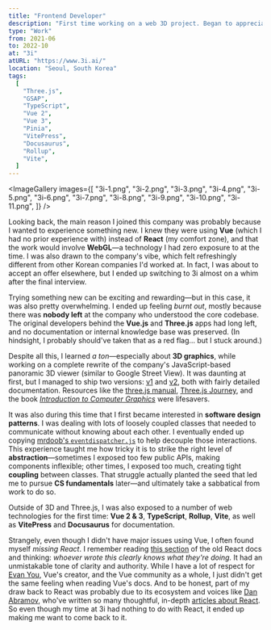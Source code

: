 ```yaml
---
title: "Frontend Developer"
description: "First time working on a web 3D project. Began to appreciate how hard it is to build a video game. Fascinating field, but didn't enjoy as much as building 2D web apps and websites."
type: "Work"
from: 2021-06
to: 2022-10
at: "3i"
atURL: "https://www.3i.ai/"
location: "Seoul, South Korea"
tags:
  [
    "Three.js",
    "GSAP",
    "TypeScript",
    "Vue 2",
    "Vue 3",
    "Pinia",
    "VitePress",
    "Docusaurus",
    "Rollup",
    "Vite",
  ]
---
```



<ImageGallery
  images={[
    "3i-1.png",
    "3i-2.png",
    "3i-3.png",
    "3i-4.png",
    "3i-5.png",
    "3i-6.png",
    "3i-7.png",
    "3i-8.png",
    "3i-9.png",
    "3i-10.png",
    "3i-11.png",
  ]}
/>

Looking back, the main reason I joined this company was probably because I wanted to experience something new. I knew they were using **Vue** (which I had no prior experience with) instead of **React** (my comfort zone), and that the work would involve **WebGL**—a technology I had zero exposure to at the time. I was also drawn to the company's vibe, which felt refreshingly different from other Korean companies I'd worked at. In fact, I was about to accept an offer elsewhere, but I ended up switching to 3i almost on a whim after the final interview.

Trying something new can be exciting and rewarding—but in this case, it was also pretty overwhelming. I ended up feeling _burnt out_, mostly because there was **nobody left** at the company who understood the core codebase. The original developers behind the **Vue.js** and **Three.js** apps had long left, and no documentation or internal knowledge base was preserved. (In hindsight, I probably should've taken that as a red flag… but I stuck around.)

Despite all this, I learned _a ton_—especially about **3D graphics**, while working on a complete rewrite of the company's JavaScript-based panoramic 3D viewer (similar to Google Street View). It was daunting at first, but I managed to ship two versions: [v1](https://tour3d-v1.vercel.app/) and [v2](https://tour3d-v2.vercel.app/), both with fairly detailed documentation. Resources like the [three.js manual](https://threejs.org/manual/#en/fundamentals), [Three.js Journey](https://threejs-journey.com/), and the book [_Introduction to Computer Graphics_](https://math.hws.edu/graphicsbook/index.html) were lifesavers.

It was also during this time that I first became interested in **software design patterns**. I was dealing with lots of loosely coupled classes that needed to communicate without knowing about each other. I eventually ended up copying [mrdoob's `eventdispatcher.js`](https://github.com/mrdoob/eventdispatcher.js) to help decouple those interactions. This experience taught me how tricky it is to strike the right level of **abstraction**—sometimes I exposed too few public APIs, making components inflexible; other times, I exposed too much, creating tight **coupling** between classes. That struggle actually planted the seed that led me to pursue **CS fundamentals** later—and ultimately take a sabbatical from work to do so.

Outside of 3D and Three.js, I was also exposed to a number of web technologies for the first time: **Vue 2 & 3**, **TypeScript**, **Rollup**, **Vite**, as well as **VitePress** and **Docusaurus** for documentation.

Strangely, even though I didn't have major issues using Vue, I often found myself _missing React_. I remember reading [this section](https://legacy.reactjs.org/docs/reconciliation.html#motivation) of the old React docs and thinking: _whoever wrote this clearly knows what they're doing._ It had an unmistakable tone of clarity and authority. While I have a lot of respect for [Evan You](https://github.com/yyx990803), Vue's creator, and the Vue community as a whole, I just didn't get the same feeling when reading Vue's docs. And to be honest, part of my draw back to React was probably due to its ecosystem and voices like [Dan Abramov](https://github.com/gaearon), who've written so many thoughtful, in-depth [articles about React](https://overreacted.io/). So even though my time at 3i had nothing to do with React, it ended up making me want to come back to it.
